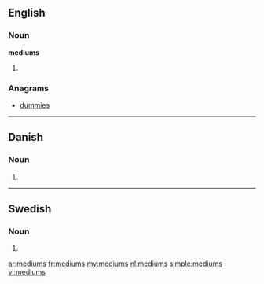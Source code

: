 ==English==

===Noun===
'''mediums'''

# {{plural of|[[medium]]}}

===Anagrams===
* [[dummies#English|dummies]]

----

==Danish==

===Noun===
{{head|da|noun form|g=n}}

# {{form of|genitive singular indefinite|medium|lang=da}}

----

==Swedish==

===Noun===
{{head|sv|noun form}}

# {{sv-noun-form-indef-gen|medium}}

[[ar:mediums]]
[[fr:mediums]]
[[my:mediums]]
[[nl:mediums]]
[[simple:mediums]]
[[vi:mediums]]